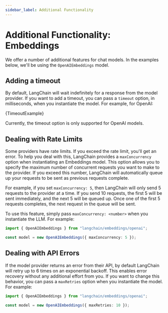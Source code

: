 ```yaml
---
sidebar_label: Additional Functionality
---
```



# Additional Functionality: Embeddings

We offer a number of additional features for chat models. In the examples below, we'll be using the `OpenAIEmbeddings` model.

## Adding a timeout

By default, LangChain will wait indefinitely for a response from the model provider. If you want to add a timeout, you can pass a `timeout` option, in milliseconds, when you instantiate the model. For example, for OpenAI:

<CodeBlock language="typescript">{TimeoutExample}</CodeBlock>

Currently, the timeout option is only supported for OpenAI models.

## Dealing with Rate Limits

Some providers have rate limits. If you exceed the rate limit, you'll get an error. To help you deal with this, LangChain provides a `maxConcurrency` option when instantiating an Embeddings model. This option allows you to specify the maximum number of concurrent requests you want to make to the provider. If you exceed this number, LangChain will automatically queue up your requests to be sent as previous requests complete.

For example, if you set `maxConcurrency: 5`, then LangChain will only send 5 requests to the provider at a time. If you send 10 requests, the first 5 will be sent immediately, and the next 5 will be queued up. Once one of the first 5 requests completes, the next request in the queue will be sent.

To use this feature, simply pass `maxConcurrency: <number>` when you instantiate the LLM. For example:

```typescript
import { OpenAIEmbeddings } from "langchain/embeddings/openai";

const model = new OpenAIEmbeddings({ maxConcurrency: 5 });
```

## Dealing with API Errors

If the model provider returns an error from their API, by default LangChain will retry up to 6 times on an exponential backoff. This enables error recovery without any additional effort from you. If you want to change this behavior, you can pass a `maxRetries` option when you instantiate the model. For example:

```typescript
import { OpenAIEmbeddings } from "langchain/embeddings/openai";

const model = new OpenAIEmbeddings({ maxRetries: 10 });
```
